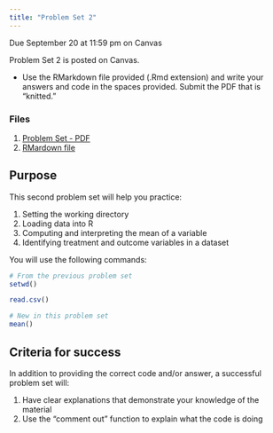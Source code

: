 ```yaml
---
title: "Problem Set 2"
---
```


:::{.callout-important}
Due September 20 at 11:59 pm on Canvas
:::

Problem Set 2 is posted on Canvas.

- Use the RMarkdown file provided (.Rmd extension) and write your answers and code in the spaces provided. Submit the PDF that is "knitted."


### Files

1. [Problem Set - PDF](https://agnesscott.instructure.com/files/735601/)
2. [RMardown file](https://agnesscott.instructure.com/files/735600/)



## Purpose

This second problem set will help you practice:

1. Setting the working directory
2. Loading data into R
3. Computing and interpreting the mean of a variable
4. Identifying treatment and outcome variables in a dataset


You will use the following commands:

```r

# From the previous problem set
setwd()

read.csv()

# New in this problem set
mean()

```



## Criteria for success

In addition to providing the correct code and/or answer, a successful problem set will:

1. Have clear explanations that demonstrate your knowledge of the material
2. Use the "comment out" function to explain what the code is doing



